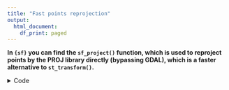 ```yaml
---
title: "Fast points reprojection"
output:
  html_document:
    df_print: paged
---
```


**
In `{sf}` you can find the `sf_project()` function, which is used to reproject
points by the PROJ library directly (bypassing GDAL), which is a faster
alternative to `st_transform()`.
**

<details>
<summary>Code</summary>

```r
library("sf")
```

```r
n = 500000
df = data.frame(x = rnorm(n), y = rnorm(n))
pts = st_as_sf(df, coords = c("x", "y"), crs = "EPSG:4326")
```

```r
system.time({
  x = st_transform(pts, crs = "EPSG:3857")
})
```

```r
system.time({
  y = sf_project(from = "EPSG:4326", to = "EPSG:3857", pts = st_coordinates(pts))
  y = st_as_sf(as.data.frame(y), crs = "EPSG:3857", coords = 1:2)
})
```

```r
identical(x, y)
```

</details>
